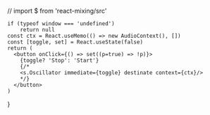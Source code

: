 // import $ from 'react-mixing/src'

    if (typeof window === 'undefined')
        return null
    const ctx = React.useMemo(() => new AudioContext(), [])
    const [toggle, set] = React.useState(false)
    return (
      <button onClick={() => set((p=true) => !p)}>
        {toggle? 'Stop': 'Start'}
        {/*
        <s.Oscillator immediate={toggle} destinate context={ctx}/>
        */}
      </button>
    )
}
